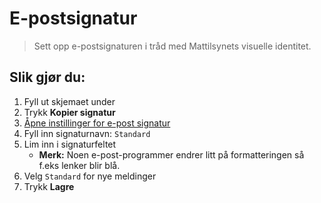 
<Meta title="Profilering/E-postsignatur" />

# E-postsignatur

> Sett opp e-postsignaturen i tråd med Mattilsynets visuelle identitet.

## Slik gjør du:

1. Fyll ut skjemaet under
2. Trykk **Kopier signatur**
3. <a href="https://outlook.office.com/mail/options/accounts-category/signatures-subcategory" target="_blank" rel="noreferrer">Åpne instillinger for e-post signatur <ArrowSquareOut aria-hidden="true" /></a>
4. Fyll inn signaturnavn: `Standard`
5. Lim inn i signaturfeltet
    - **Merk:** Noen e-post-programmer endrer litt på formatteringen så f.eks lenker blir blå.
6. Velg `Standard` for nye meldinger
7. Trykk **Lagre**

<Epost />